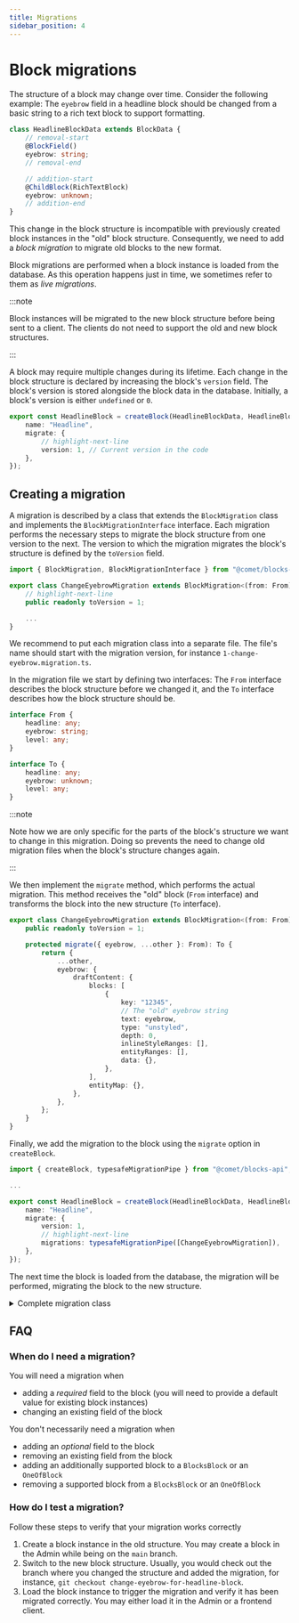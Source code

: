 ```yaml
---
title: Migrations
sidebar_position: 4
---
```


# Block migrations

The structure of a block may change over time.
Consider the following example: The `eyebrow` field in a headline block should be changed from a basic string to a rich text block to support formatting.

```ts title="headline.block.ts"
class HeadlineBlockData extends BlockData {
    // removal-start
    @BlockField()
    eyebrow: string;
    // removal-end

    // addition-start
    @ChildBlock(RichTextBlock)
    eyebrow: unknown;
    // addition-end
}
```

This change in the block structure is incompatible with previously created block instances in the "old" block structure.
Consequently, we need to add a _block migration_ to migrate old blocks to the new format.

Block migrations are performed when a block instance is loaded from the database.
As this operation happens just in time, we sometimes refer to them as _live migrations_.

:::note

Block instances will be migrated to the new block structure before being sent to a client.
The clients do not need to support the old and new block structures.

:::

A block may require multiple changes during its lifetime.
Each change in the block structure is declared by increasing the block's `version` field.
The block's version is stored alongside the block data in the database.
Initially, a block's version is either `undefined` or `0`.

```ts title="headline.block.ts"
export const HeadlineBlock = createBlock(HeadlineBlockData, HeadlineBlockInput, {
    name: "Headline",
    migrate: {
        // highlight-next-line
        version: 1, // Current version in the code
    },
});
```

## Creating a migration

A migration is described by a class that extends the `BlockMigration` class and implements the `BlockMigrationInterface` interface.
Each migration performs the necessary steps to migrate the block structure from one version to the next.
The version to which the migration migrates the block's structure is defined by the `toVersion` field.

```ts
import { BlockMigration, BlockMigrationInterface } from "@comet/blocks-api";

export class ChangeEyebrowMigration extends BlockMigration<(from: From) => To> implements BlockMigrationInterface {
    // highlight-next-line
    public readonly toVersion = 1;

    ...
}
```

We recommend to put each migration class into a separate file.
The file's name should start with the migration version, for instance `1-change-eyebrow.migration.ts`.

In the migration file we start by defining two interfaces:
The `From` interface describes the block structure before we changed it, and the `To` interface describes how the block structure should be.

```ts
interface From {
    headline: any;
    eyebrow: string;
    level: any;
}

interface To {
    headline: any;
    eyebrow: unknown;
    level: any;
}
```

:::note

Note how we are only specific for the parts of the block's structure we want to change in this migration.
Doing so prevents the need to change old migration files when the block's structure changes again.

:::

We then implement the `migrate` method, which performs the actual migration.
This method receives the "old" block (`From` interface) and transforms the block into the new structure (`To` interface).

```ts
export class ChangeEyebrowMigration extends BlockMigration<(from: From) => To> implements BlockMigrationInterface {
    public readonly toVersion = 1;

    protected migrate({ eyebrow, ...other }: From): To {
        return {
            ...other,
            eyebrow: {
                draftContent: {
                    blocks: [
                        {
                            key: "12345",
                            // The "old" eyebrow string
                            text: eyebrow,
                            type: "unstyled",
                            depth: 0,
                            inlineStyleRanges: [],
                            entityRanges: [],
                            data: {},
                        },
                    ],
                    entityMap: {},
                },
            },
        };
    }
}
```

Finally, we add the migration to the block using the `migrate` option in `createBlock`.

```ts
import { createBlock, typesafeMigrationPipe } from "@comet/blocks-api";

...

export const HeadlineBlock = createBlock(HeadlineBlockData, HeadlineBlockInput, {
    name: "Headline",
    migrate: {
        version: 1,
        // highlight-next-line
        migrations: typesafeMigrationPipe([ChangeEyebrowMigration]),
    },
});
```

The next time the block is loaded from the database, the migration will be performed, migrating the block to the new structure.

<details>
    <summary>Complete migration class</summary>

```ts title="1-change-eyebrow.migration.ts"
import { BlockDataInterface, BlockMigration, BlockMigrationInterface } from "@comet/blocks-api";

interface From {
    headline: any;
    eyebrow: string;
    level: any;
}

interface To {
    headline: any;
    eyebrow: unknown;
    level: any;
}

export class ChangeEyebrowMigration extends BlockMigration<(from: From) => To> implements BlockMigrationInterface {
    public readonly toVersion = 1;

    protected migrate({ eyebrow, ...other }: From): To {
        return {
            ...other,
            eyebrow: {
                draftContent: {
                    blocks: [
                        {
                            key: "12345",
                            text: eyebrow,
                            type: "unstyled",
                            depth: 0,
                            inlineStyleRanges: [],
                            entityRanges: [],
                            data: {},
                        },
                    ],
                    entityMap: {},
                },
            },
        };
    }
}
```

</details>

## FAQ

### When do I need a migration?

You will need a migration when

-   adding a _required_ field to the block (you will need to provide a default value for existing block instances)
-   changing an existing field of the block

You don't necessarily need a migration when

-   adding an _optional_ field to the block
-   removing an existing field from the block
-   adding an additionally supported block to a `BlocksBlock` or an `OneOfBlock`
-   removing a supported block from a `BlocksBlock` or an `OneOfBlock`

### How do I test a migration?

Follow these steps to verify that your migration works correctly

1. Create a block instance in the old structure.
   You may create a block in the Admin while being on the `main` branch.
2. Switch to the new block structure.
   Usually, you would check out the branch where you changed the structure and added the migration, for instance, `git checkout change-eyebrow-for-headline-block`.
3. Load the block instance to trigger the migration and verify it has been migrated correctly.
   You may either load it in the Admin or a frontend client.
